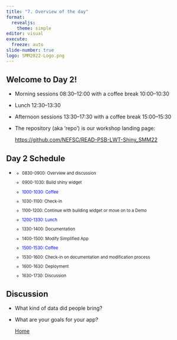 ```yaml
---
title: "7. Overview of the day"
format: 
  revealjs:
    theme: simple
editor: visual
execute:
  freeze: auto
slide-number: true
logo: SMM2022-Logo.png
---
```


## Welcome to Day 2!

::: incremental
-   Morning sessions 08:30--12:00 with a coffee break 10:00--10:30

-   Lunch 12:30--13:30

-   Afternoon sessions 13:30--17:30 with a coffee break 15:00--15:30

-   The repository (aka 'repo') is our workshop landing page:

    <https://github.com/NEFSC/READ-PSB-LWT-Shiny_SMM22>
:::

## Day 2 Schedule

-   ::: {style="font-size: 0.8em"}
    -   0830-0900: Overview and discussion

    -   0900-1030: Build shiny widget

    -   ::: {style="color: blue"}
        1000-1030: Coffee
        :::

    -   1030-1100: Check-in

    -   1100-1200: Continue with building widget or move on to a Demo

    -   ::: {style="color: blue"}
        1200-1330: Lunch
        :::

    -   1330-1400: Documentation

    -   1400-1500: Modify Simplified App

    -   ::: {style="color: blue"}
        1500-1530: Coffee
        :::

    -   1530-1600: Check-in on documentation and modification process

    -   1600-1630: Deployment

    -   1630-1730: Discussion
    :::

## Discussion

-   What kind of data did people bring?

-   What are your goals for your app?

    ::: footer
    [Home](https://leahcrowe.github.io/Shiny_SMM22_workshop/)
    :::
